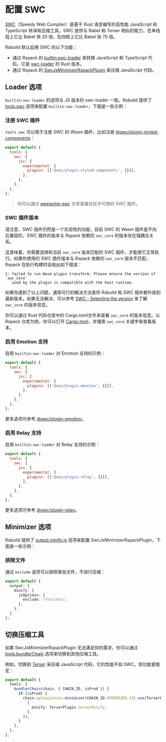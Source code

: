 # 配置 SWC

[SWC](https://github.com/swc-project/swc)（Speedy Web Compiler）是基于 Rust 语言编写的高性能 JavaScript 和 TypeScript 转译和压缩工具。SWC 提供与 Babel 和 Terser 相似的能力，在单线程上它比 Babel 快 20 倍，在四核上它比 Babel 快 70 倍。

Rsbuild 默认启用 SWC 的以下功能：

- 通过 Rspack 的 [builtin:swc-loader](https://rspack.dev/guide/features/builtin-swc-loader) 来转换 JavaScript 和 TypeScript 代码，它是 [swc-loader](https://github.com/swc-project/pkgs/tree/main/packages/swc-loader) 的 Rust 版本。
- 通过 Rspack 的 [SwcJsMinimizerRspackPlugin](https://rspack.dev/plugins/rspack/swc-js-minimizer-rspack-plugin) 来压缩 JavaScript 代码。

## Loader 选项

`builtin:swc-loader` 的选项与 JS 版本的 swc-loader 一致。Rsbuild 提供了 [tools.swc](/config/tools/swc) 选项来配置 `builtin:swc-loader`，下面是一些示例：

### 注册 SWC 插件

`tools.swc` 可以用于注册 SWC 的 Wasm 插件，比如注册 [@swc/plugin-styled-components](https://www.npmjs.com/package/@swc/plugin-styled-components)：

```js
export default {
  tools: {
    swc: {
      jsc: {
        experimental: {
          plugins: [['@swc/plugin-styled-components', {}]],
        },
      },
    },
  },
};
```

> 你可以通过 [awesome-swc](https://github.com/swc-contrib/awesome-swc) 仓库查看社区中可用的 SWC 插件。

### SWC 插件版本

请注意，SWC 插件仍然是一个实验性的功能，目前 SWC 的 Wasm 插件是不向后兼容的，SWC 插件的版本与 Rspack 依赖的 `swc_core` 的版本存在强耦合关系。

这意味着，你需要选择和当前 `swc_core` 版本匹配的 SWC 插件，才能使它正常执行。如果你使用的 SWC 插件版本与 Rspack 依赖的 `swc_core` 版本不匹配，Rspack 在执行构建时会抛出如下错误：

```text
1: failed to run Wasm plugin transform. Please ensure the version of `swc_core`
   used by the plugin is compatible with the host runtime.
```

如果你遇到了以上问题，通常可行的解决方法是将 Rsbuild 和 SWC 插件都升级到最新版本。如果无法解决，可以参考 [SWC - Selecting the version](https://swc.rs/docs/plugin/selecting-swc-core) 来了解 `swc_core` 的版本信息。

你可以通过 Rust 代码仓库中的 Cargo.toml文件来查看 `swc_core` 的版本信息。以 Rspack 仓库为例，你可以打开 [Cargo.toml](https://github.com/web-infra-dev/rspack/blob/main/Cargo.toml)，并搜索 `swc_core` 关键字来查看版本。

### 启用 Emotion 支持

启用 `builtin:swc-loader` 对 Emotion 支持的示例：

```js
export default {
  tools: {
    swc: {
      jsc: {
        experimental: {
          plugins: [['@swc/plugin-emotion', {}]],
        },
      },
    },
  },
};
```

更多选项可参考 [@swc/plugin-emotion](https://www.npmjs.com/package/@swc/plugin-emotion)。

### 启用 Relay 支持

启用 `builtin:swc-loader` 对 Relay 支持的示例：

```js
export default {
  tools: {
    swc: {
      jsc: {
        experimental: {
          plugins: [['@swc/plugin-relay', {}]],
        },
      },
    },
  },
};
```

更多选项可参考 [@swc/plugin-relay](https://www.npmjs.com/package/@swc/plugin-relay)。

## Minimizer 选项

Rsbuild 提供了 [output.minify.js](/config/output/minify) 选项来配置 SwcJsMinimizerRspackPlugin，下面是一些示例：

### 排除文件

通过 `exclude` 选项可以排除某些文件，不进行压缩：

```ts
export default {
  output: {
    minify: {
      jsOptions: {
        exclude: /foo\/bar/,
      },
    },
  },
};
```

## 切换压缩工具

如果 SwcJsMinimizerRspackPlugin 无法满足你的需求，你可以通过 [tools.bundlerChain](/config/tools/bundler-chain) 选项来切换到其他压缩工具。

例如，切换到 [Terser](https://github.com/webpack-contrib/terser-webpack-plugin) 来压缩 JavaScript 代码，它的性能不如 SWC，但功能更稳定：

```ts
export default {
  tools: {
    bundlerChain(chain, { CHAIN_ID, isProd }) {
      if (isProd) {
        chain.optimization.minimizer(CHAIN_ID.MINIMIZER.JS).use(TerserPlugin, [
          {
            minify: TerserPlugin.terserMinify,
          },
        ]);
      }
    },
  },
};
```
